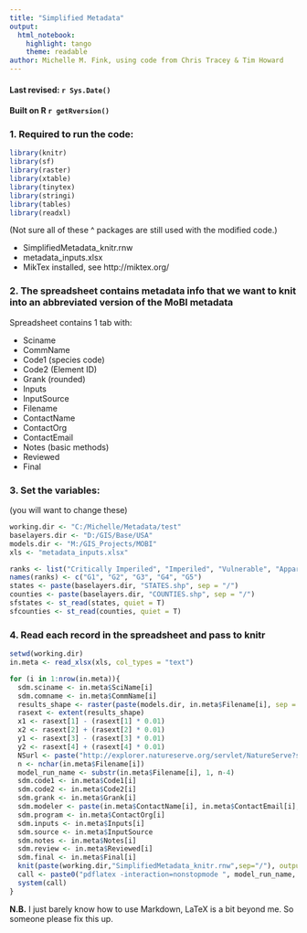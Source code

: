```yaml
---
title: "Simplified Metadata"
output: 
  html_notebook: 
    highlight: tango
    theme: readable
author: Michelle M. Fink, using code from Chris Tracey & Tim Howard
---
```

#### Last revised: `r Sys.Date()`
#### Built on R `r getRversion()`

### 1. Required to run the code:  
```r
library(knitr)
library(sf)
library(raster)
library(xtable)
library(tinytex)
library(stringi)
library(tables)
library(readxl)
```
(Not sure all of these ^ packages are still used with the modified code.)


+ SimplifiedMetadata_knitr.rnw
+ metadata_inputs.xlsx
+ MikTex installed, see http://miktex.org/


### 2. The spreadsheet contains metadata info that we want to knit into an abbreviated version of the MoBI metadata
Spreadsheet contains 1 tab with:  

+ Sciname  
+ CommName
+ Code1 (species code)
+ Code2 (Element ID)  
+ Grank (rounded)
+ Inputs  
+ InputSource  
+ Filename  
+ ContactName  
+ ContactOrg  
+ ContactEmail  
+ Notes (basic methods)  
+ Reviewed  
+ Final  
  
### 3. Set the variables:
(you will want to change these)
```r
working.dir <- "C:/Michelle/Metadata/test"
baselayers.dir <- "D:/GIS/Base/USA"
models.dir <- "M:/GIS_Projects/MOBI"
xls <- "metadata_inputs.xlsx"

ranks <- list("Critically Imperiled", "Imperiled", "Vulnerable", "Apparently Secure", "Secure")
names(ranks) <- c("G1", "G2", "G3", "G4", "G5")
states <- paste(baselayers.dir, "STATES.shp", sep = "/")
counties <- paste(baselayers.dir, "COUNTIES.shp", sep = "/")
sfstates <- st_read(states, quiet = T)
sfcounties <- st_read(counties, quiet = T)
```

### 4. Read each record in the spreadsheet and pass to knitr
```r
setwd(working.dir)
in.meta <- read_xlsx(xls, col_types = "text")

for (i in 1:nrow(in.meta)){
  sdm.sciname <- in.meta$SciName[i]
  sdm.comname <- in.meta$CommName[i]
  results_shape <- raster(paste(models.dir, in.meta$Filename[i], sep = "/"))
  rasext <- extent(results_shape)
  x1 <- rasext[1] - (rasext[1] * 0.01)
  x2 <- rasext[2] + (rasext[2] * 0.01)
  y1 <- rasext[3] - (rasext[3] * 0.01)
  y2 <- rasext[4] + (rasext[4] * 0.01)
  NSurl <- paste("http://explorer.natureserve.org/servlet/NatureServe?searchName=",gsub(" ", "+", sdm.sciname, fixed=TRUE), sep="")
  n <- nchar(in.meta$Filename[i])
  model_run_name <- substr(in.meta$Filename[i], 1, n-4)
  sdm.code1 <- in.meta$Code1[i]
  sdm.code2 <- in.meta$Code2[i]
  sdm.grank <- in.meta$Grank[i]
  sdm.modeler <- paste(in.meta$ContactName[i], in.meta$ContactEmail[i], in.meta$ContactOrg[i], sep = ", ")
  sdm.program <- in.meta$ContactOrg[i]
  sdm.inputs <- in.meta$Inputs[i]
  sdm.source <- in.meta$InputSource
  sdm.notes <- in.meta$Notes[i]
  sdm.review <- in.meta$Reviewed[i]
  sdm.final <- in.meta$Final[i]
  knit(paste(working.dir,"SimplifiedMetadata_knitr.rnw",sep="/"), output=paste(model_run_name, ".tex",sep=""))
  call <- paste0("pdflatex -interaction=nonstopmode ", model_run_name, ".tex")
  system(call)
}
```

**N.B.** I just barely know how to use Markdown, LaTeX is a bit beyond me. So someone please fix this up.